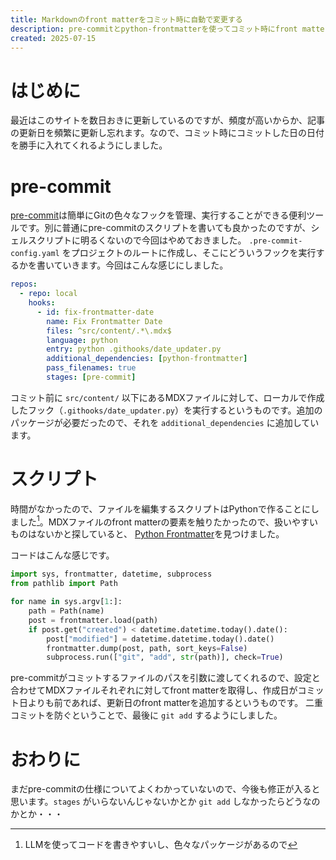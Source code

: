 ```yaml
---
title: Markdownのfront matterをコミット時に自動で変更する
description: pre-commitとpython-frontmatterを使ってコミット時にfront matterを編集する
created: 2025-07-15
---
```


# はじめに
最近はこのサイトを数日おきに更新しているのですが、頻度が高いからか、記事の更新日を頻繁に更新し忘れます。なので、コミット時にコミットした日の日付を勝手に入れてくれるようにしました。

# pre-commit
[pre-commit](https://pre-commit.com/)は簡単にGitの色々なフックを管理、実行することができる便利ツールです。別に普通にpre-commitのスクリプトを書いても良かったのですが、シェルスクリプトに明るくないので今回はやめておきました。
`.pre-commit-config.yaml` をプロジェクトのルートに作成し、そこにどういうフックを実行するかを書いていきます。今回はこんな感じにしました。

```yaml
repos:
  - repo: local
    hooks:
      - id: fix-frontmatter-date
        name: Fix Frontmatter Date
        files: ^src/content/.*\.mdx$
        language: python
        entry: python .githooks/date_updater.py
        additional_dependencies: [python-frontmatter]
        pass_filenames: true
        stages: [pre-commit]
```

コミット前に `src/content/` 以下にあるMDXファイルに対して、ローカルで作成したフック（`.githooks/date_updater.py`）を実行するというものです。追加のパッケージが必要だったので、それを `additional_dependencies` に追加しています。

# スクリプト
時間がなかったので、ファイルを編集するスクリプトはPythonで作ることにしました[^1]。MDXファイルのfront matterの要素を触りたかったので、扱いやすいものはないかと探していると、
[Python Frontmatter](https://python-frontmatter.readthedocs.io/en/latest/index.html)を見つけました。

コードはこんな感じです。

```py
import sys, frontmatter, datetime, subprocess
from pathlib import Path

for name in sys.argv[1:]:
    path = Path(name)
    post = frontmatter.load(path)
    if post.get("created") < datetime.datetime.today().date():
        post["modified"] = datetime.datetime.today().date()
        frontmatter.dump(post, path, sort_keys=False)
        subprocess.run(["git", "add", str(path)], check=True)
```

pre-commitがコミットするファイルのパスを引数に渡してくれるので、設定と合わせてMDXファイルそれぞれに対してfront matterを取得し、作成日がコミット日よりも前であれば、更新日のfront matterを追加するというものです。
二重コミットを防ぐということで、最後に `git add` するようにしました。

# おわりに
まだpre-commitの仕様についてよくわかっていないので、今後も修正が入ると思います。`stages` がいらないんじゃないかとか `git add` しなかったらどうなのかとか・・・

[^1]: LLMを使ってコードを書きやすいし、色々なパッケージがあるので
